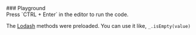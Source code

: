 
<div style={{ textAlign: "center" }}>
### Playground
</div>

<PlaygroundREPL />

<Callout type="default">
  Press `CTRL + Enter` in the editor to run the code.
</Callout>

<Callout type="info">

The [Lodash](https://lodash.com/docs/) methods were preloaded. You can use it like, `_.isEmpty(value)`

</Callout>